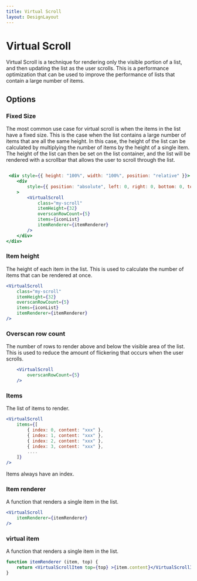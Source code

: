 ```yaml
---
title: Virtual Scroll
layout: DesignLayout
---
```



# Virtual Scroll

Virtual Scroll is a technique for rendering only the visible portion of a list, and then updating the list as the user scrolls. This is a performance optimization that can be used to improve the performance of lists that contain a large number of items.

<MainView />

## Options 

### Fixed Size

The most common use case for virtual scroll is when the items in the list have a fixed size. This is the case when the list contains a large number of items that are all the same height. In this case, the height of the list can be calculated by multiplying the number of items by the height of a single item. The height of the list can then be set on the list container, and the list will be rendered with a scrollbar that allows the user to scroll through the list.

```jsx {10} showLineNumbers

 <div style={{ height: "100%", width: "100%", position: "relative" }}>
    <div
        style={{ position: "absolute", left: 0, right: 0, bottom: 0, top: 0 }}
    >
        <VirtualScroll
            class="my-scroll"
            itemHeight={32}
            overscanRowCount={5}
            items={iconList}
            itemRenderer={itemRenderer}
        />
    </div>
</div>
```

### Item height 

The height of each item in the list. This is used to calculate the number of items that can be rendered at once.

```jsx
<VirtualScroll
    class="my-scroll"
    itemHeight={32}
    overscanRowCount={5}
    items={iconList}
    itemRenderer={itemRenderer}
/>
```

### Overscan row count

The number of rows to render above and below the visible area of the list. This is used to reduce the amount of flickering that occurs when the user scrolls.

```jsx
    <VirtualScroll
        overscanRowCount={5}
    />
```

### Items

The list of items to render.

```jsx
<VirtualScroll
    items={[
        { index: 0, content: "xxx" },
        { index: 1, content: "xxx" },
        { index: 2, content: "xxx" },
        { index: 3, content: "xxx" },
        ....
    ]}
/>
```

Items always have an index.

### Item renderer

A function that renders a single item in the list.

```jsx
<VirtualScroll
    itemRenderer={itemRenderer}
/>
```

### virtual item 

A function that renders a single item in the list.

```jsx
function itemRenderer (item, top) {
    return <VirtualScrollItem top={top} >{item.content}</VirtualScrollItem>
}
```
  
